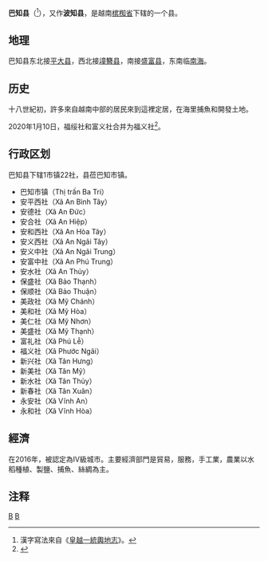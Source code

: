 {{全局僻字|𠀧|⿺巴三}}
{{Infobox Settlement
|name                   = 巴知县
|settlement_type        = 县
|official_name          = 
|other_name             = 
|native_name            = {{lang|vi|Huyện Ba Tri}}
|nickname               = 
|motto                  = 
|image_skyline          = Chợ Ba Tri.jpg
|imagesize              = 
|image_caption          = 
|image_flag             = 
|flag_size              = 
|image_seal             = 
|seal_size              = 
|image_shield           = 
|shield_size            = 
|image_blank_emblem     = 
|blank_emblem_size      = 
|image_map              = {{Infobox mapframe|frame-width=250|zoom=10}}
|mapsize                = 
|map_caption            = 
|image_map1             = MapVietnamBenTre.png
|mapsize1               = 
|map_caption1           = 巴知县在槟椥省的位置
|pushpin_map            = Vietnam
|pushpin_label_position = bottom
|pushpin_map_caption    = 巴知县在越南的位置
|pushpin_map1           = 
|pushpin_label_position1= 
|pushpin_map_caption1   = 
|subdivision_type       = 国家
|subdivision_name       = {{flag|Vietnam}}
|subdivision_type1      = [[越南行政区划|省]]
|subdivision_name1      = [[槟椥省|槟椥省]]
|subdivision_type2      = 行政区划
|subdivision_name2      = 1市镇22社
|subdivision_type3      = 
|subdivision_name3      = 
|seat_type              = 县莅
|seat                   = {{link-vi|巴知市镇|Ba Tri (thị trấn)}}
|government_type        = 
|leader_title           = 
|leader_name            = 
|leader_title1          = 
|leader_name1           = 
|established_title      = 
|established_date       = 
|area_magnitude         = 
|unit_pref              = 
|area_footnotes         = 
|area_total_km2         = 354.80
|area_land_km2          = 
|area_water_km2         = 
|area_water_percent     = 
|area_urban_km2         = 
|area_metro_km2         = 
|population_as_of       = 2019年
|population_footnotes   = 
|population_note        = 
|population_total       = 184730
|population_density_km2 = auto
|population_metro             = 
|population_density_metro_km2 = 
|population_urban             = 
|population_density_urban_km2 = 
|timezone               = [[越南标准时间|越南标准时间]]
|utc_offset             = +7
|elevation_footnotes    = 
|elevation_m            = 
|coor_type              = 
|coordinates            = 
|postal_code_type       = 
|postal_code            = 
|area_code              = 
|website                = [https://batri.bentre.gov.vn 巴知县电子信息门户网站]
|footnotes              = 
}}
'''巴知县'''（{{vie|v='''Huyện Ba Tri'''|hn=縣{{僻字|𠀧|⿺巴三}}知}}<ref>漢字寫法來自《[[皇越一統輿地志|皇越一統輿地志]]》。</ref>），又作'''波知县'''，是越南[[槟椥省|槟椥省]]下辖的一个县。

==地理==
巴知县东北接[[平大县|平大县]]，西北接[[墥簪县|墥簪县]]，南接[[盛富县|盛富县]]，东南临[[南海|南海]]。

==历史==
十八世紀初，許多來自越南中部的居民來到這裡定居，在海里捕魚和開發土地。

2020年1月10日，福绥社和富义社合并为福义社<ref>{{Cite web|url=http://vanban.chinhphu.vn/portal/page/portal/chinhphu/hethongvanban?mode=detail&document_id=199007 |title=Nghị quyết số 856/NQ-UBTVQH14 của ỦY BAN THƯỜNG VỤ QUỐC HỘI : Về việc sắp xếp các đơn vị hành chính cấp xã thuộc tỉnh Bến Tre |accessdate=2020-02-05 |archive-date=2020-04-01 |archive-url=https://web.archive.org/web/20200401164703/http://vanban.chinhphu.vn/portal/page/portal/chinhphu/hethongvanban?mode=detail&document_id=199007 |dead-url=no }}</ref>。

==行政区划==
巴知县下辖1市镇22社，县莅巴知市镇。
*巴知市镇（Thị trấn Ba Tri）
*安平西社（Xã An Bình Tây）
*安德社（Xã An Đức）
*安合社（Xã An Hiệp）
*安和西社（Xã An Hòa Tây）
*安义西社（Xã An Ngãi Tây）
*安义中社（Xã An Ngãi Trung）
*安富中社（Xã An Phú Trung）
*安水社（Xã An Thủy）
*保盛社（Xã Bảo Thạnh）
*保顺社（Xã Bảo Thuận）
*美政社（Xã Mỹ Chánh）
*美和社（Xã Mỹ Hòa）
*美仁社（Xã Mỹ Nhơn）
*美盛社（Xã Mỹ Thạnh）
*富礼社（Xã Phú Lễ）
*福义社（Xã Phước Ngãi）
*新兴社（Xã Tân Hưng）
*新美社（Xã Tân Mỹ）
*新水社（Xã Tân Thủy）
*新春社（Xã Tân Xuân）
*永安社（Xã Vĩnh An）
*永和社（Xã Vĩnh Hòa）

==經濟==
在2016年，被認定為IV級城市。主要經濟部門是貿易，服務，手工業，農業以水稻種植、製鹽、捕魚、絲綢為主。

==注释==
{{reflist}}

{{槟椥省行政区划}}
{{越南九龙江三角洲之县市镇区域划分}}

[[Category:越南县份|B]]
[[Category:槟椥省|B]]